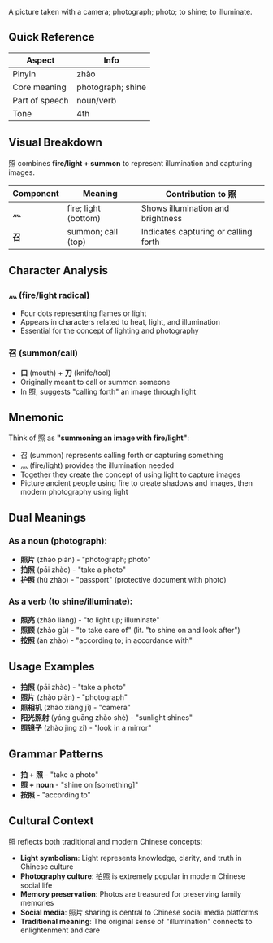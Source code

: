 A picture taken with a camera; photograph; photo; to shine; to illuminate.

## Quick Reference

| Aspect         | Info              |
| -------------- | ----------------- |
| Pinyin         | zhào              |
| Core meaning   | photograph; shine |
| Part of speech | noun/verb         |
| Tone           | 4th               |

## Visual Breakdown

照 combines **fire/light + summon** to represent illumination and capturing images.

| Component | Meaning              | Contribution to 照                   |
| --------- | -------------------- | ------------------------------------ |
| **灬**    | fire; light (bottom) | Shows illumination and brightness    |
| **召**    | summon; call (top)   | Indicates capturing or calling forth |

## Character Analysis

### 灬 (fire/light radical)

- Four dots representing flames or light
- Appears in characters related to heat, light, and illumination
- Essential for the concept of lighting and photography

### 召 (summon/call)

- **口** (mouth) + **刀** (knife/tool)
- Originally meant to call or summon someone
- In 照, suggests "calling forth" an image through light

## Mnemonic

Think of 照 as **"summoning an image with fire/light"**:

- 召 (summon) represents calling forth or capturing something
- 灬 (fire/light) provides the illumination needed
- Together they create the concept of using light to capture images
- Picture ancient people using fire to create shadows and images, then modern photography using
  light

## Dual Meanings

### As a noun (photograph):

- **照片** (zhào piàn) - "photograph; photo"
- **拍照** (pāi zhào) - "take a photo"
- **护照** (hù zhào) - "passport" (protective document with photo)

### As a verb (to shine/illuminate):

- **照亮** (zhào liàng) - "to light up; illuminate"
- **照顾** (zhào gù) - "to take care of" (lit. "to shine on and look after")
- **按照** (àn zhào) - "according to; in accordance with"

## Usage Examples

- **拍照** (pāi zhào) - "take a photo"
- **照片** (zhào piàn) - "photograph"
- **照相机** (zhào xiàng jī) - "camera"
- **阳光照射** (yáng guāng zhào shè) - "sunlight shines"
- **照镜子** (zhào jìng zi) - "look in a mirror"

## Grammar Patterns

- **拍 + 照** - "take a photo"
- **照 + noun** - "shine on [something]"
- **按照** - "according to"

## Cultural Context

照 reflects both traditional and modern Chinese concepts:

- **Light symbolism**: Light represents knowledge, clarity, and truth in Chinese culture
- **Photography culture**: 拍照 is extremely popular in modern Chinese social life
- **Memory preservation**: Photos are treasured for preserving family memories
- **Social media**: 照片 sharing is central to Chinese social media platforms
- **Traditional meaning**: The original sense of "illumination" connects to enlightenment and care

